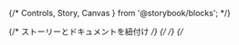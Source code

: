 {/*
  Controls, Story, Canvas } from '@storybook/blocks';
*/}

{/* ストーリーとドキュメントを紐付け */}
{/* <Meta of={MyButtonStories} /> */}
{/*
<Meta of={MyButtonStories} name="API Ref" />

<Title />

<Description />

<Primary />

<Controls />

**※見た目を変更するには表内のControl列を操作してください。**

## 具体的な例

backgroundColor属性でボタンの背景色を変更することもできます。

<Canvas of={MyButtonStories.Yellow} />

***
_Copyright WINGS Project, 2023-_
*/}
